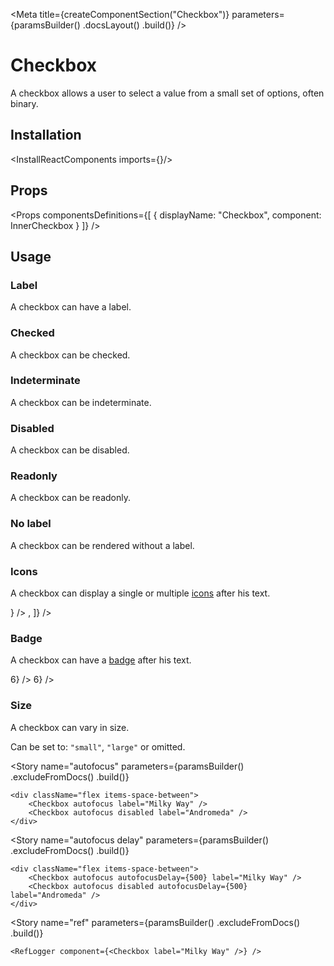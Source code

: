 
<Meta
    title={createComponentSection("Checkbox")}
    parameters={paramsBuilder()
        .docsLayout(<ReactComponentsLayout semanticPath="/modules/checkbox" />)
        .build()}
/>

# Checkbox

A checkbox allows a user to select a value from a small set of options, often binary.

## Installation

<InstallReactComponents imports={<Imports />}/>

## Props

<HocWarning componentName="Checkbox" semanticPath="modules/checkbox/" />

<Props
    componentsDefinitions={[
        { displayName: "Checkbox", component: InnerCheckbox }
    ]}
/>

## Usage

### Label

A checkbox can have a label.

<Preview>
    <Story name="label">
        <Checkbox label="Milky Way" />
    </Story>
</Preview>

### Checked

A checkbox can be checked.

<Preview>
    <Story name="checked">
        <Checkbox defaultChecked label="Milky Way" />
    </Story>
</Preview>

### Indeterminate

A checkbox can be indeterminate.

<Preview>
    <Story name="indeterminate">
        <Checkbox defaultIndeterminate label="Milky Way" />
    </Story>
</Preview>

### Disabled

A checkbox can be disabled.

<Preview>
    <Story name="disabled">
        <Checkbox disabled label="Milky Way" />
    </Story>
</Preview>

### Readonly

A checkbox can be readonly.

<Preview>
    <Story name="readonly">
        <Checkbox readOnly label="Milky Way" />
    </Story>
</Preview>

### No label

A checkbox can be rendered without a label.

<Preview>
    <Story name="no label">
        <Checkbox />
    </Story>
</Preview>

### Icons

A checkbox can display a single or multiple [icons](?path=/docs/materials-icons--page) after his text.

<Preview>
    <Story name="icons">
        <div className="flex items-lot-of-space-between">
            <Checkbox label="Milky Way" icons={<InfoIcon />} />
            <Checkbox label="Andromeda" icons={[<InfoIcon />, <HelpIcon />]} />
        </div>
    </Story>
</Preview>

### Badge

A checkbox can have a [badge](?path=/docs/components-badge--default-story) after his text.

<Preview>
    <Story name="badge">
        <div className="flex items-lot-of-space-between">
            <Checkbox label="Milky Way" badge={<Badge>6</Badge>} />
            <Checkbox label="Milky Way" badge={<Badge inline>6</Badge>} />
        </div>
    </Story>
</Preview>

### Size

A checkbox can vary in size.

Can be set to: `"small"`, `"large"` or omitted.

<Preview>
    <Story name="size">
        <div className="flex items-end items-lot-of-space-between">
            <Checkbox size="small" label="Milky Way" />
            <Checkbox label="Milky Way" />
            <Checkbox size="large" label="Milky Way" />
        </div>
    </Story>
</Preview>

<Story
    name="autofocus"
    parameters={paramsBuilder()
        .excludeFromDocs()
        .build()}
>
    <div className="flex items-space-between">
        <Checkbox autofocus label="Milky Way" />
        <Checkbox autofocus disabled label="Andromeda" />
    </div>
</Story>

<Story
    name="autofocus delay"
    parameters={paramsBuilder()
        .excludeFromDocs()
        .build()}
>
    <div className="flex items-space-between">
        <Checkbox autofocus autofocusDelay={500} label="Milky Way" />
        <Checkbox autofocus disabled autofocusDelay={500} label="Andromeda" />
    </div>
</Story>

<Story
    name="ref"
    parameters={paramsBuilder()
        .excludeFromDocs()
        .build()}
>
    <RefLogger component={<Checkbox label="Milky Way" />} />
</Story>
